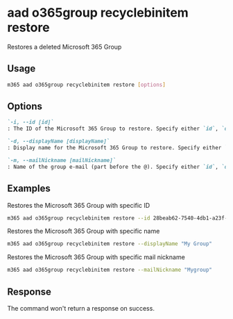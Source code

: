 
# aad o365group recyclebinitem restore

Restores a deleted Microsoft 365 Group

## Usage

```sh
m365 aad o365group recyclebinitem restore [options]
```

## Options

```md definition-list
`-i, --id [id]`
: The ID of the Microsoft 365 Group to restore. Specify either `id`, `displayName` or `mailNickname` but not multiple.

`-d, --displayName [displayName]`
: Display name for the Microsoft 365 Group to restore. Specify either `id`, `displayName` or `mailNickname` but not multiple.

`-m, --mailNickname [mailNickname]`
: Name of the group e-mail (part before the @). Specify either `id`, `displayName` or `mailNickname` but not multiple.
```

<Global />

## Examples

Restores the Microsoft 365 Group with specific ID

```sh
m365 aad o365group recyclebinitem restore --id 28beab62-7540-4db1-a23f-29a6018a3848
```

Restores the Microsoft 365 Group with specific name

```sh
m365 aad o365group recyclebinitem restore --displayName "My Group"
```

Restores the Microsoft 365 Group with specific mail nickname

```sh
m365 aad o365group recyclebinitem restore --mailNickname "Mygroup"
```

## Response

The command won't return a response on success.